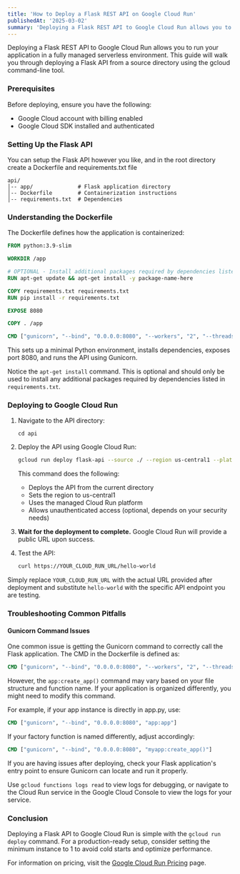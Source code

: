 ```yaml
---
title: 'How to Deploy a Flask REST API on Google Cloud Run'
publishedAt: '2025-03-02'
summary: 'Deploying a Flask REST API to Google Cloud Run allows you to run your application in a fully managed serverless environment. This guide will walk you through deploying a Flask API from a source directory using the gcloud command-line tool.'
---
```


Deploying a Flask REST API to Google Cloud Run allows you to run your application in a fully managed serverless environment. This guide will walk you through deploying a Flask API from a source directory using the gcloud command-line tool.

### Prerequisites

Before deploying, ensure you have the following:
- Google Cloud account with billing enabled
- Google Cloud SDK installed and authenticated

### Setting Up the Flask API

You can setup the Flask API however you like, and in the root directory create a Dockerfile and requirements.txt file

```
api/
│-- app/              # Flask application directory
│-- Dockerfile        # Containerization instructions
│-- requirements.txt  # Dependencies
```

### Understanding the Dockerfile

The Dockerfile defines how the application is containerized:

```dockerfile
FROM python:3.9-slim

WORKDIR /app

# OPTIONAL - Install additional packages required by dependencies listed in requirements.tx
RUN apt-get update && apt-get install -y package-name-here

COPY requirements.txt requirements.txt
RUN pip install -r requirements.txt

EXPOSE 8080

COPY . /app

CMD ["gunicorn", "--bind", "0.0.0.0:8080", "--workers", "2", "--threads", "8", "app:create_app()"]
```

This sets up a minimal Python environment, installs dependencies, exposes port 8080, and runs the API using Gunicorn.

Notice the `apt-get install` command. This is optional and should only be used to install any additional packages required by dependencies listed in `requirements.txt`.

### Deploying to Google Cloud Run

1. Navigate to the API directory:
    ```
    cd api
    ```
2. Deploy the API using Google Cloud Run:

    ```bash
    gcloud run deploy flask-api --source ./ --region us-central1 --platform managed --allow-unauthenticated
    ```

    This command does the following:
    - Deploys the API from the current directory
    - Sets the region to us-central1
    - Uses the managed Cloud Run platform
    - Allows unauthenticated access (optional, depends on your security needs)

3. **Wait for the deployment to complete.** Google Cloud Run will provide a public URL upon success.

4. Test the API:
    ```bash
    curl https://YOUR_CLOUD_RUN_URL/hello-world
    ```
Simply replace `YOUR_CLOUD_RUN_URL` with the actual URL provided after deployment and substitute `hello-world` with the specific API endpoint you are testing.

### Troubleshooting Common Pitfalls

#### Gunicorn Command Issues

One common issue is getting the Gunicorn command to correctly call the Flask application. The CMD in the Dockerfile is defined as:

```Dockerfile
CMD ["gunicorn", "--bind", "0.0.0.0:8080", "--workers", "2", "--threads", "8", "app:create_app()"]
```

However, the `app:create_app()` command may vary based on your file structure and function name. If your application is organized differently, you might need to modify this command.

For example, if your app instance is directly in app.py, use:

```Dockerfile
CMD ["gunicorn", "--bind", "0.0.0.0:8080", "app:app"]
```

If your factory function is named differently, adjust accordingly:

```Dockerfile
CMD ["gunicorn", "--bind", "0.0.0.0:8080", "myapp:create_app()"]
```

If you are having issues after deploying, check your Flask application's entry point to ensure Gunicorn can locate and run it properly.

Use `gcloud functions logs read` to view logs for debugging, or navigate to the Cloud Run service in the Google Cloud Console to view the logs for your service.

### Conclusion

Deploying a Flask API to Google Cloud Run is simple with the `gcloud run deploy` command. For a production-ready setup, consider setting the minimum instance to 1 to avoid cold starts and optimize performance.

For information on pricing, visit the [Google Cloud Run Pricing](https://cloud.google.com/run/pricing) page.